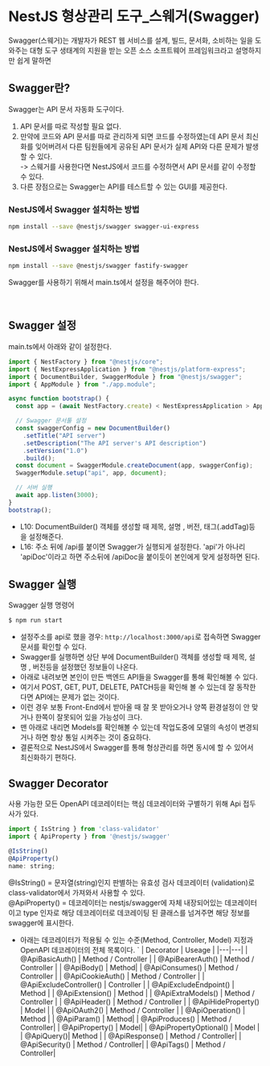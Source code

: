 # NestJS 형상관리 도구\_스웨거(Swagger)

Swagger(스웨거)는 개발자가 REST 웹 서비스를 설계, 빌드, 문서화, 소비하는 일을 도와주는 대형 도구 생태계의 지원을 받는 오픈 소스 소프트웨어 프레임워크라고 설명하지만 쉽게 말하면

## Swagger란?

Swagger는 API 문서 자동화 도구이다.

1. API 문서를 따로 작성할 필요 없다.
2. 만약에 코드와 API 문서를 따로 관리하게 되면 코드를 수정하였는데 API 문서 최신화를 잊어버려서 다른 팀원들에게 공유된 API 문서가 실제 API와 다른 문제가 발생할 수 있다.  
   -> 스웨거를 사용한다면 NestJS에서 코드를 수정하면서 API 문서를 같이 수정할 수 있다.
3. 다른 장점으로는 Swagger는 API를 테스트할 수 있는 GUI를 제공한다.

### NestJS에서 Swagger 설치하는 방법

```sh
npm install --save @nestjs/swagger swagger-ui-express
```

### NestJS에서 Swagger 설치하는 방법

```sh
npm install --save @nestjs/swagger fastify-swagger
```

Swagger를 사용하기 위해서 main.ts에서 설정을 해주어야 한다.

<br />

## Swagger 설정

main.ts에서 아래와 같이 설정한다.

```js filename="main.ts"
import { NestFactory } from "@nestjs/core";
import { NestExpressApplication } from "@nestjs/platform-express";
import { DocumentBuilder, SwaggerModule } from "@nestjs/swagger";
import { AppModule } from "./app.module";

async function bootstrap() {
  const app = (await NestFactory.create) < NestExpressApplication > AppModule;

  // Swagger 문서툴 설정
  const swaggerConfig = new DocumentBuilder()
    .setTitle("API server")
    .setDescription("The API server's API description")
    .setVersion("1.0")
    .build();
  const document = SwaggerModule.createDocument(app, swaggerConfig);
  SwaggerModule.setup("api", app, document);

  // 서버 실행
  await app.listen(3000);
}
bootstrap();
```

- L10: DocumentBuilder() 객체를 생성할 때 제목, 설명 , 버전, 태그(.addTag)등을 설정해준다.
- L16: 주소 뒤에 /api를 붙이면 Swagger가 실행되게 설정한다. 'api'가 아나리 'apiDoc'이라고 하면 주소뒤에 /apiDoc을 붙이듯이 본인에게 맞게 설정하면 된다.

## Swagger 실행

Swagger 실행 명령어

```sh
$ npm run start
```

- 설정주소를 api로 했을 경우: `http://localhost:3000/api`로 접속하면 Swagger문서를 확인할 수 있다.
- Swagger를 실행하면 상단 부에 DocumentBuilder() 객체를 생성할 때 제목, 설명 , 버전등을 설정했던 정보들이 나온다.
- 아래로 내려보면 본인이 만든 백엔드 API들을 Swagger를 통해 확인해볼 수 있다.
- 여기서 POST, GET, PUT, DELETE, PATCH등을 확인해 볼 수 있는데 잘 동작한다면 API에는 문제가 없는 것이다.
- 이런 경우 보통 Front-End에서 받아올 때 잘 못 받아오거나 양쪽 환경설정이 안 맞거나 한쪽이 잘못되어 있을 가능성이 크다.
- 맨 아래로 내리면 Models를 확인해볼 수 있는데 작업도중에 모델의 속성이 변경되거나 하면 항상 통일 시켜주는 것이 중요하다.
- 결론적으로 NestJS에서 Swagger를 통해 형상관리를 하면 동시에 할 수 있어서 최신화하기 편하다.

## Swagger Decorator

사용 가능한 모든 OpenAPI 데코레이터는 핵심 데코레이터와 구별하기 위해 Api 접두사가 있다.

```js
import { IsString } from 'class-validator'
import { ApiProperty } from '@nestjs/swagger'

@IsString()
@ApiProperty()
name: string;
```

@IsString() = 문자열(string)인지 판별하는 유효성 검사 데코레이터 (validation)로 class-validator에서 가져와서 사용할 수 있다.  
@ApiProperty() = 데코레이터는 nestjs/swagger에 자체 내장되어있는 데코레이터이고 type 인자로 해당 데코레이터로 데코레이팅 된 클래스를 넘겨주면 해당 정보를 swagger에 표시한다.

- 아래는 데코레이터가 적용될 수 있는 수준(Method, Controller, Model) 지정과 OpenAPI 데코레이터의 전체 목록이다.
  `
  | Decorator | Useage |
  |---|---|
  | @ApiBasicAuth() | Method / Controller |
  | @ApiBearerAuth() | Method / Controller |
  | @ApiBody() | Method|
  | @ApiConsumes() | Method / Controller |
  | @ApiCookieAuth() | Method / Controller |
  | @ApiExcludeController() | Controller |
  | @ApiExcludeEndpoint() | Method |
  | @ApiExtension() | Method |
  | @ApiExtraModels() | Method / Controller |
  | @ApiHeader() | Method / Controller |
  | @ApiHideProperty() | Model |
  | @ApiOAuth2() | Method / Controller |
  | @ApiOperation() | Method |
  | @ApiParam() | Method|
  | @ApiProduces() | Method / Controller|
  | @ApiProperty() | Model|
  | @ApiPropertyOptional() | Model |
  | @ApiQuery()| Method |
  | @ApiResponse() | Method / Controller|
  | @ApiSecurity() | Method / Controller|
  | @ApiTags() | Method / Controller|
